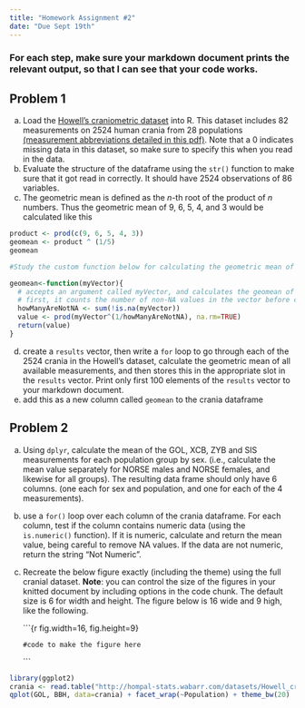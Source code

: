 ```yaml
---
title: "Homework Assignment #2"
date: "Due Sept 19th"
---
```


### For each step, make sure your markdown document prints the relevant output, so that I can see <span class="mega-octicon octicon-eye"></span>  that your code works.  

## Problem 1

a.  Load the [Howell's craniometric dataset](datasets/Howell_craniometry.txt) into R. This dataset includes 82 measurements on 2524 human crania from 28 populations [(measurement abbreviations detailed in this pdf)](datasets/Howell_Measurement_definitions.pdf). Note that a 0 indicates missing data in this dataset, so make sure to specify this when you read in the data.
b.  Evaluate the structure of the dataframe using the `str()` function to make sure that it got read in correctly.  It should have 2524 observations of 86 variables.
c.  The geometric mean is defined as the *n*-th root of the product of *n* numbers. Thus the geometric mean of 9, 6, 5, 4, and 3 would be calculated like this
 
```r
product <- prod(c(9, 6, 5, 4, 3))
geomean <- product ^ (1/5) 
geomean

#Study the custom function below for calculating the geometric mean of a value of variables. Make sure you understand how it works....you will need to use in in the next step.  

geomean<-function(myVector){
  # accepts an argument called myVector, and calculates the geomean of the vector
  # first, it counts the number of non-NA values in the vector before calculating the geomean
  howManyAreNotNA <- sum(!is.na(myVector))
  value <- prod(myVector^(1/howManyAreNotNA), na.rm=TRUE)
  return(value)
}
```
    
d.  create a `results` vector, then write a `for` loop to go through each of the 2524 crania in the Howell's dataset, calculate the geometric mean of all available measurements, and then stores this in the appropriate slot in the `results` vector. Print only first 100 elements of the `results` vector to your markdown document. 
e.  add this as a new column called `geomean` to the crania dataframe

## Problem 2

a. Using `dplyr`, calculate the mean of the GOL, XCB, ZYB and SIS measurements for each population group by sex.  (i.e., calculate the mean value separately for NORSE males and NORSE females, and likewise for all groups). The resulting data frame should only have 6 columns. (one each for sex and population, and one for each of the 4 measurements).
b. use a `for()` loop over each column of the crania dataframe. For each column, test if the column contains numeric data (using the `is.numeric()` function).  If it is numeric, calculate and return the mean value, being careful to remove NA values.  If the data are not numeric, return the string "Not Numeric". 
c. Recreate the below figure exactly (including the theme) using the full cranial dataset. **Note**: you can control the size of the figures in your knitted document by including options in the code chunk. The default size is 6 for width and height.  The figure below is 16 wide and 9 high, like the following.

    \`\`\`{r fig.width=16, fig.height=9}

      `#code to make the figure here`

    \`\`\`

```r
library(ggplot2)
crania <- read.table("http://hompal-stats.wabarr.com/datasets/Howell_craniometry.txt",sep=",", header=TRUE, na=0)
qplot(GOL, BBH, data=crania) + facet_wrap(~Population) + theme_bw(20)
```
